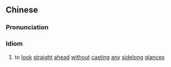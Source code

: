 {{also|目不邪视}}
==Chinese==
{{zh-forms|s=目不邪视|type=112}}

===Pronunciation===
{{zh-pron
|m=mù 不 xiéshì
|cat=id
}}

===Idiom===
{{zh-idiom}}

# to [[look]] [[straight]] [[ahead]] [[without]] [[casting]] [[any]] [[sidelong]] [[glances]]